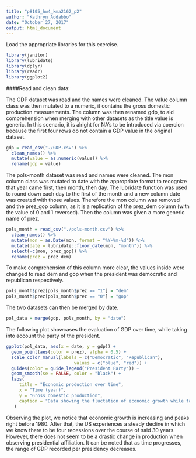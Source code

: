 ```yaml
---
title: "p8105_hw4_kma2162_p2"
author: "Kathryn Addabbo"
date: "October 27, 2017"
output: html_document
---
```


Load the appropriate libraries for this exercise.

```r
library(janitor)
library(lubridate)
library(dplyr)
library(readr)
library(ggplot2)
```


####Read and clean data:

The GDP dataset was read and the names were cleaned. The value column class was then mutated to a numeric, it contains the gross domestic production measurements. The column was then renamed gdp, to aid comprehension when merging with other datasets as the title value is generic. In this scenario, it is alright for NA's to be introduced via coercion because the first four rows do not contain a GDP value in the original dataset.

```r
gdp = read_csv("./GDP.csv") %>%
  clean_names() %>%
  mutate(value = as.numeric(value)) %>%
  rename(gdp = value)
```

The pols-month dataset was read and names were cleaned. The mon column class was mutated to date with the appropriate format to recognize that year came first, then month, then day. The lubridate function was used to round down each day to the first of the month and a new column date was created with those values. Therefore the mon column was removed and the prez_gop column, as it is a replication of the prez_dem column (with the value of 0 and 1 reversed). Then the column was given a more generic name of prez. 

```r
pols_month = read_csv("./pols-month.csv") %>%
  clean_names() %>%
  mutate(mon = as.Date(mon, format = "%Y-%m-%d")) %>%
  mutate(date = lubridate::floor_date(mon, "month")) %>%
  select(-c(mon, prez_gop)) %>%
  rename(prez = prez_dem)
```

To make comprehension of this column more clear, the values inside were changed to read dem and gop when the president was democratic and republican respectively. 

```r
pols_month$prez[pols_month$prez == "1"] = "dem"
pols_month$prez[pols_month$prez == "0"] = "gop"
```

The two datasets can then be merged by date. 

```r
pol_data = merge(gdp, pols_month, by = "date")
```

The following plot showcases the evaluation of GDP over time, while taking into account the party of the president. 

```r
ggplot(pol_data, aes(x = date, y = gdp)) +
  geom_point(aes(color = prez), alpha = 0.5) +
  scale_color_manual(labels = c("Democratic", "Republican"), 
                          values = c("blue", "red")) +
  guides(color = guide_legend("President Party")) +
  geom_smooth(se = FALSE, color = "black") +
  labs(
     title = "Economic production over time",
     x = "Time (year)",
     y = "Gross domestic production",
     caption = "Data showing the fluctation of economic growth while taking into account the president's political affiliation."
   )
```

Observing the plot, we notice that economic growth is increasing and peaks right before 1980. After that, the US experiences a steady decline in which we know there to be four recessions over the course of said 30 years. However, there does not seem to be a drastic change in production when observing presidential affiliation. It can be noted that as time progresses, the range of GDP recorded per presidency decreases.